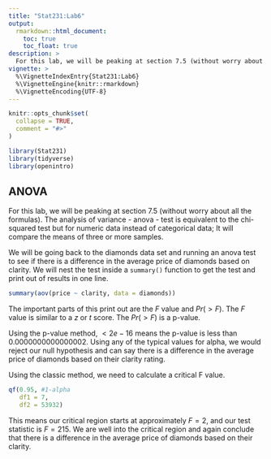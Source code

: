 ```yaml
---
title: "Stat231:Lab6"
output: 
  rmarkdown::html_document:
    toc: true
    toc_float: true
description: >
  For this lab, we will be peaking at section 7.5 (without worry about all the formulas). The analysis of variance - anova - test is equivalent to the chi-squared test but for numeric data instead of categorical data; It will compare the means of three or more samples. 
vignette: >
  %\VignetteIndexEntry{Stat231:Lab6}
  %\VignetteEngine{knitr::rmarkdown}
  %\VignetteEncoding{UTF-8}
---
```


```r
knitr::opts_chunk$set(
  collapse = TRUE,
  comment = "#>"
)
```

```r
library(Stat231)
library(tidyverse)
library(openintro)
```

## ANOVA

For this lab, we will be peaking at section 7.5 (without worry about all the formulas). The analysis of variance - anova - test is equivalent to the chi-squared test but for numeric data instead of categorical data; It will compare the means of three or more samples. 

We will be going back to the diamonds data set and running an anova test to see if there is a difference in the average price of diamonds based on clarity. We will nest the test inside a `summary()` function to get the test and print out of results in one line. 


```r
summary(aov(price ~ clarity, data = diamonds))
```

The important parts of this print out are the $F$ value and $Pr(>F)$. The $F$ value is similar to a $z$ or $t$ score. The $Pr(>F)$ is a p-value. 

Using the p-value method, $<2e-16$ means the p-value is less than $0.0000000000000002$. Using any of the typical values for alpha, we would reject our null hypothesis and can say there is a difference in the average price of diamonds based on their clarity rating.

Using the classic method, we need to calculate a critical F value. 

```r
qf(0.95, #1-alpha
   df1 = 7,
   df2 = 53932)
```

This means our critical region starts at approximately $F = 2$, and our test statistic is $F = 215$. We are well into the critical region and again conclude that there is a difference in the average price of diamonds based on their clarity. 